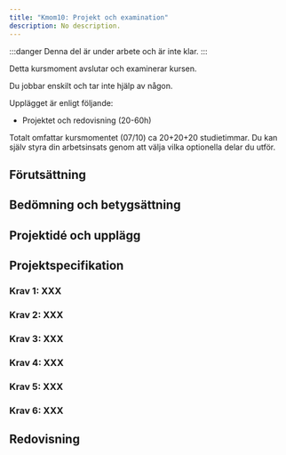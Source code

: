 ```yaml
---
title: "Kmom10: Projekt och examination" 
description: No description.
---
```


:::danger
Denna del är under arbete och är inte klar.
:::

Detta kursmoment avslutar och examinerar kursen.

Du jobbar enskilt och tar inte hjälp av någon.

Upplägget är enligt följande:

* Projektet och redovisning (20-60h)

Totalt omfattar kursmomentet (07/10) ca 20+20+20 studietimmar. Du kan själv styra din arbetsinsats genom att välja vilka optionella delar du utför.



## Förutsättning

## Bedömning och betygsättning

## Projektidé och upplägg

## Projektspecifikation

### Krav 1: XXX
### Krav 2: XXX
### Krav 3: XXX
### Krav 4: XXX
### Krav 5: XXX
### Krav 6: XXX

## Redovisning
